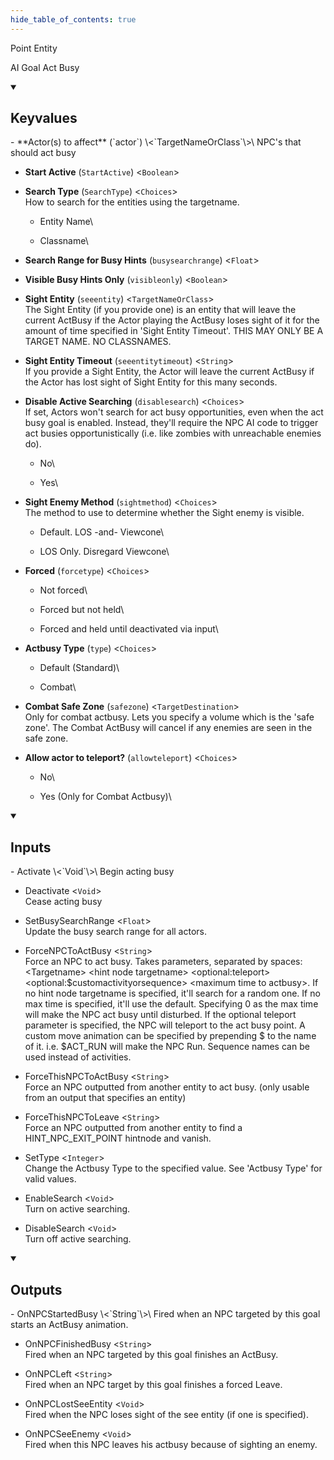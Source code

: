 ```yaml
---
hide_table_of_contents: true
---
```


<!---
!!!!!!
THIS PAGE IS AUTOGENERATED FROM GAME FGD DEFINITIONS!
DO NOT EDIT MANUALLY!
!!!!!!

In order to make edits, you can make an annotation file in /fgd_dump_overrides
-->


Point Entity

AI Goal Act Busy

<details open>
<summary><h2>Keyvalues</h2></summary>
- **Actor(s) to affect** (`actor`) \<`TargetNameOrClass`\>\
NPC's that should act busy

- **Start Active** (`StartActive`) \<`Boolean`\>

- **Search Type** (`SearchType`) \<`Choices`\>\
How to search for the entities using the targetname.
  - Entity Name\
    
  - Classname\
    


- **Search Range for Busy Hints** (`busysearchrange`) \<`Float`\>

- **Visible Busy Hints Only** (`visibleonly`) \<`Boolean`\>

- **Sight Entity** (`seeentity`) \<`TargetNameOrClass`\>\
The Sight Entity (if you provide one) is an entity that will leave the current ActBusy if the Actor playing the ActBusy loses sight of it for the amount of time specified in 'Sight Entity Timeout'. THIS MAY ONLY BE A TARGET NAME. NO CLASSNAMES.

- **Sight Entity Timeout** (`seeentitytimeout`) \<`String`\>\
If you provide a Sight Entity, the Actor will leave the current ActBusy if the Actor has lost sight of Sight Entity for this many seconds.

- **Disable Active Searching** (`disablesearch`) \<`Choices`\>\
If set, Actors won't search for act busy opportunities, even when the act busy goal is enabled. Instead, they'll require the NPC AI code to trigger act busies opportunistically (i.e. like zombies with unreachable enemies do).
  - No\
    
  - Yes\
    


- **Sight Enemy Method** (`sightmethod`) \<`Choices`\>\
The method to use to determine whether the Sight enemy is visible.
  - Default. LOS -and- Viewcone\
    
  - LOS Only. Disregard Viewcone\
    


- **Forced** (`forcetype`) \<`Choices`\>
  - Not forced\
    
  - Forced but not held\
    
  - Forced and held until deactivated via input\
    


- **Actbusy Type** (`type`) \<`Choices`\>
  - Default (Standard)\
    
  - Combat\
    


- **Combat Safe Zone** (`safezone`) \<`TargetDestination`\>\
Only for combat actbusy. Lets you specify a volume which is the 'safe zone'. The Combat ActBusy will cancel if any enemies are seen in the safe zone.

- **Allow actor to teleport?** (`allowteleport`) \<`Choices`\>
  - No\
    
  - Yes (Only for Combat Actbusy)\
    



 </details>
<details open>
<summary><h2>Inputs</h2></summary>
- Activate \<`Void`\>\
Begin acting busy

- Deactivate \<`Void`\>\
Cease acting busy

- SetBusySearchRange \<`Float`\>\
Update the busy search range for all actors.

- ForceNPCToActBusy \<`String`\>\
Force an NPC to act busy. Takes parameters, separated by spaces: &lt;Targetname&gt; &lt;hint node targetname&gt; &lt;optional:teleport&gt; &lt;optional:$customactivityorsequence&gt; &lt;maximum time to actbusy&gt;. If no hint node targetname is specified, it'll search for a random one. If no max time is specified, it'll use the default. Specifying 0 as the max time will make the NPC act busy until disturbed. If the optional teleport parameter is specified, the NPC will teleport to the act busy point. A custom move animation can be specified by prepending $ to the name of it. i.e. $ACT_RUN will make the NPC Run. Sequence names can be used instead of activities.

- ForceThisNPCToActBusy \<`String`\>\
Force an NPC outputted from another entity to act busy. (only usable from an output that specifies an entity)

- ForceThisNPCToLeave \<`String`\>\
Force an NPC outputted from another entity to find a HINT_NPC_EXIT_POINT hintnode and vanish.

- SetType \<`Integer`\>\
Change the Actbusy Type to the specified value. See 'Actbusy Type' for valid values.

- EnableSearch \<`Void`\>\
Turn on active searching.

- DisableSearch \<`Void`\>\
Turn off active searching.


 </details>
<details open>
<summary><h2>Outputs</h2></summary>
- OnNPCStartedBusy \<`String`\>\
Fired when an NPC targeted by this goal starts an ActBusy animation.

- OnNPCFinishedBusy \<`String`\>\
Fired when an NPC targeted by this goal finishes an ActBusy.

- OnNPCLeft \<`String`\>\
Fired when an NPC target by this goal finishes a forced Leave.

- OnNPCLostSeeEntity \<`Void`\>\
Fired when the NPC loses sight of the see entity (if one is specified).

- OnNPCSeeEnemy \<`Void`\>\
Fired when this NPC leaves his actbusy because of sighting an enemy.


 </details>